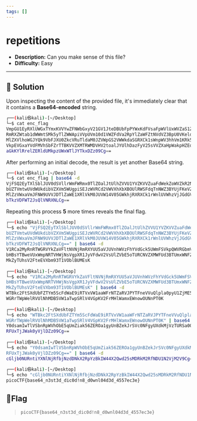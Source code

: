 ---
tags: []
---
# repetitions

- **Description:** Can you make sense of this file?
- **Difficulty:** Easy

---

## 🔎 Solution
Upon inspecting the content of the provided file, it's immediately clear that it contains a **Base64-encoded** string.
```bash
┌──(kali㉿kali)-[~/Desktop]
└─$ cat enc_flag            
VmpGU1EyRXlUWGxTYmxKVVYwZFNWbGxyV21GV1JteDBUbFpPYWxKdFVsaFpWVlUxWVZaS1ZWWnVh
RmRXZWtab1dWWmtSMk5yTlZWWApiVVpUVm10d1VWZFdVa2RpYlZaWFZtNVdVZ3BpU0VKeldWUkNk
MlZXVlhoWGJYQk9VbFJXU0ZkcVRuTldaM0JZVWpGS2VWWkdaSGRXCk1sWnpWV3hhVm1KRk5XOVVW
VkpEVGxaYVdFMVhSbFZrTTBKVVZXMTRWMDVHV2toalJYUlhDazFyV25sVVZXaHpWakpHZEdWRlZs
aGkKYlRrelZERldUMkpzUWxWTlJYTkxDZz09Cg==
```

After performing an initial decode, the result is yet another Base64 string.
```bash
┌──(kali㉿kali)-[~/Desktop]
└─$ cat enc_flag | base64 -d           
VjFSQ2EyTXlSblJUV0dSVllrWmFWRmx0TlZOalJtUlhZVVU1YVZKVVZuaFdWekZoWVZkR2NrNVVX
bUZTVmtwUVdWUkdibVZXVm5WUgpiSEJzWVRCd2VWVXhXbXBOUlRWSFdqTnNWZ3BYUjFKeVZGZHdW
MlZzVWxaVmJFNW9UVVJDTlZaWE1XRlVkM0JUVW14V05GWkhjRXRXCk1rWnlUVWhzVjJGdGVFVlhi
bTkzVDFWT2JsQlVNRXNLCg==
```

Repeating this process **5** more times reveals the final flag.
```bash
┌──(kali㉿kali)-[~/Desktop]
└─$ echo "VjFSQ2EyTXlSblJUV0dSVllrWmFWRmx0TlZOalJtUlhZVVU1YVZKVVZuaFdWekZoWVZkR2NrNVVX
bUZTVmtwUVdWUkdibVZXVm5WUgpiSEJzWVRCd2VWVXhXbXBOUlRWSFdqTnNWZ3BYUjFKeVZGZHdW
MlZzVWxaVmJFNW9UVVJDTlZaWE1XRlVkM0JUVW14V05GWkhjRXRXCk1rWnlUVWhzVjJGdGVFVlhi
bTkzVDFWT2JsQlVNRXNLCg==" | base64 -d
V1RCa2MyRnRTWGRVYkZaVFltNVNjRmRXYUU5aVJUVnhWVzFhYVdGck5UWmFSVkpQWVRGbmVWVnVR
bHBsYTBweVUxWmpNRTVHWjNsVgpXR1JyVFdwV2VsUlZVbE5oTURCNVZXMWFUd3BTUmxWNFZHcEtW
MkZyTUhsV2FteEVXbm93T1VOblBUMEsK
                                                                                                                      
┌──(kali㉿kali)-[~/Desktop]
└─$ echo "V1RCa2MyRnRTWGRVYkZaVFltNVNjRmRXYUU5aVJUVnhWVzFhYVdGck5UWmFSVkpQWVRGbmVWVnVR
bHBsYTBweVUxWmpNRTVHWjNsVgpXR1JyVFdwV2VsUlZVbE5oTURCNVZXMWFUd3BTUmxWNFZHcEtW
MkZyTUhsV2FteEVXbm93T1VOblBUMEsK" | base64 -d
WTBkc2FtSXdUbFZTYm5ScFdWaE9iRTVxVW1aaWFrNTZaRVJPYTFneVVuQlpla0pyU1ZjME5GZ3lV
WGRrTWpWelRVUlNhMDB5VW1aTwpSRlV4VGpKV2FrMHlWamxEWnowOUNnPT0K
                                                                                                                      
┌──(kali㉿kali)-[~/Desktop]
└─$ echo "WTBkc2FtSXdUbFZTYm5ScFdWaE9iRTVxVW1aaWFrNTZaRVJPYTFneVVuQlpla0pyU1ZjME5GZ3lV
WGRrTWpWelRVUlNhMDB5VW1aTwpSRlV4VGpKV2FrMHlWamxEWnowOUNnPT0K" | base64 -d
Y0dsamIwTlVSbnRpWVhObE5qUmZiak56ZEROa1gyUnBZekJrSVc0NFgyUXdkMjVzTURSa00yUmZO
RFUxTjJWak0yVjlDZz09Cg==
                                                                                                                      
┌──(kali㉿kali)-[~/Desktop]
└─$ echo "Y0dsamIwTlVSbnRpWVhObE5qUmZiak56ZEROa1gyUnBZekJrSVc0NFgyUXdkMjVzTURSa00yUmZO
RFUxTjJWak0yVjlDZz09Cg==" | base64 -d
cGljb0NURntiYXNlNjRfbjNzdDNkX2RpYzBkIW44X2Qwd25sMDRkM2RfNDU1N2VjM2V9Cg==
                                                                                                                      
┌──(kali㉿kali)-[~/Desktop]
└─$ echo "cGljb0NURntiYXNlNjRfbjNzdDNkX2RpYzBkIW44X2Qwd25sMDRkM2RfNDU1N2VjM2V9Cg==" | base64 -d
picoCTF{base64_n3st3d_dic0d!n8_d0wnl04d3d_4557ec3e}
```

## 🚩Flag
> `picoCTF{base64_n3st3d_dic0d!n8_d0wnl04d3d_4557ec3e}`


                                                                                                                      

                                                                                                                      

